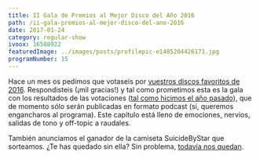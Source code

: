 ```yaml
---
title: II Gala de Premios al Mejor Disco del Año 2016
path: /ii-gala-premios-al-mejor-disco-del-ano-2016
date: 2017-01-24
category: regular-show
ivoox: 16588922
featuredImage: ../images/posts/profilepic-e1485204426171.jpg
programNumber: 15
---
```


Hace un mes os pedimos que votaseis por [vuestros discos favoritos de 2016](http://www.suicidebystar.com/premios-suicidebystar-2016-votaciones/). Respondisteis (¡mil gracias!) y tal como prometimos esta es la gala con los resultados de las votaciones ([tal como hicimos el año pasado](http://www.suicidebystar.com/programa-07-gala-de-presentacion-votaciones-populares-a-los-tops-2015/)), que de momento sólo serán publicadas en formato podcast (sí, queremos engancharos al programa). Este capítulo está lleno de emociones, nervios, salidas de tono y off-topic a raudales.

También anunciamos el ganador de la camiseta SuicideByStar que sorteamos. ¿Te has quedado sin ella? Sin problema, [todavía nos quedan](http://suicidebystar.bigcartel.com).

